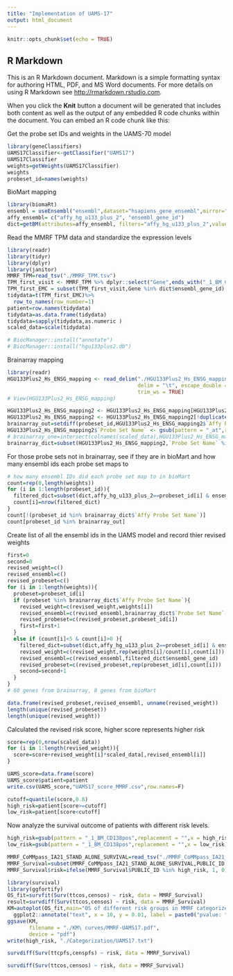 ```yaml
---
title: "Implementation of UAMS-17"
output: html_document
---
```


```r
knitr::opts_chunk$set(echo = TRUE)
```

## R Markdown

This is an R Markdown document. Markdown is a simple formatting syntax for authoring HTML, PDF, and MS Word documents. For more details on using R Markdown see <http://rmarkdown.rstudio.com>.

When you click the **Knit** button a document will be generated that includes both content as well as the output of any embedded R code chunks within the document. You can embed an R code chunk like this:

Get the probe set IDs and weights in the UAMS-70 model
```r
library(geneClassifiers)
UAMS17Classifier<-getClassifier("UAMS17")
UAMS17Classifier
weights=getWeights(UAMS17Classifier)
weights
probeset_id=names(weights)
```
BioMart mapping
```r
library(biomaRt) 
ensembl = useEnsembl("ensembl",dataset="hsapiens_gene_ensembl",mirror="www") 
affy_ensembl= c("affy_hg_u133_plus_2", "ensembl_gene_id")
dict=getBM(attributes=affy_ensembl, filters="affy_hg_u133_plus_2",values = probeset_id, mart = ensembl)
```

Read the MMRF TPM data and standardize the expression levels
```r
library(readr)
library(tidyr)
library(dplyr)
library(janitor)
MMRF_TPM=read_tsv("./MMRF_TPM.tsv")
TPM_first_visit <- MMRF_TPM %>% dplyr::select("Gene",ends_with("_1_BM_CD138pos"))
TPM_first_EMC = subset(TPM_first_visit,Gene %in% dict$ensembl_gene_id)
tidydata=t(TPM_first_EMC)%>%
  row_to_names(row_number=1)
patient=row.names(tidydata)
tidydata=as.data.frame(tidydata)
tidydata=sapply(tidydata,as.numeric )
scaled_data=scale(tidydata)
```

```r
# BiocManager::install("annotate")
# BiocManager::install("hgu133plus2.db")
```


Brainarray mapping
```r
library(readr)
HGU133Plus2_Hs_ENSG_mapping <- read_delim("./HGU133Plus2_Hs_ENSG_mapping.txt", 
                                          delim = "\t", escape_double = FALSE, 
                                          trim_ws = TRUE)
# View(HGU133Plus2_Hs_ENSG_mapping)

HGU133Plus2_Hs_ENSG_mapping2 <- HGU133Plus2_Hs_ENSG_mapping[HGU133Plus2_Hs_ENSG_mapping$`Affy Probe Set Name` %in% probeset_id,c(1,7)]
HGU133Plus2_Hs_ENSG_mapping2 <- HGU133Plus2_Hs_ENSG_mapping2[!duplicated(HGU133Plus2_Hs_ENSG_mapping2),]
brainarray_out=setdiff(probeset_id,HGU133Plus2_Hs_ENSG_mapping2$`Affy Probe Set Name`) # not in brainarray, try bioMart
HGU133Plus2_Hs_ENSG_mapping2$`Probe Set Name` <- gsub(pattern = "_at",replacement = "",x = HGU133Plus2_Hs_ENSG_mapping2$`Probe Set Name`)
# brainarray_one=intersect(colnames(scaled_data),HGU133Plus2_Hs_ENSG_mapping2$`Probe Set Name`) 
brainarray_dict=subset(HGU133Plus2_Hs_ENSG_mapping2,`Probe Set Name` %in% colnames(scaled_data))# in TPM and have one ensembl to one probe set in brainarray
```

For those probe sets not in brainarray, see if they are in bioMart and how many ensembl ids each probe set maps to
```r
# how many ensembl IDs did each probe set map to in bioMart
count=rep(0,length(weights))
for (i in 1:length(probeset_id)){
  filtered_dict=subset(dict,affy_hg_u133_plus_2==probeset_id[i] & ensembl_gene_id %in% colnames(scaled_data))
  count[i]=nrow(filtered_dict)
}
count[!(probeset_id %in% brainarray_dict$`Affy Probe Set Name`)]
count[probeset_id %in% brainarray_out]
```

Create list of all the ensembl ids in the UAMS model and record thier revised weights
```r
first=0
second=0
revised_weight=c()
revised_ensembl=c()
revised_probeset=c()
for (i in 1:length(weights)){
  probeset=probeset_id[i]
  if (probeset %in% brainarray_dict$`Affy Probe Set Name`){
    revised_weight=c(revised_weight,weights[i])
    revised_ensembl=c(revised_ensembl,brainarray_dict$`Probe Set Name`[brainarray_dict$`Affy Probe Set Name`==probeset])
    revised_probeset=c(revised_probeset,probeset_id[i])
    first=first+1
  }
  else if (count[i]<5 & count[i]>0 ){
    filtered_dict=subset(dict,affy_hg_u133_plus_2==probeset_id[i] & ensembl_gene_id %in% colnames(scaled_data))
    revised_weight=c(revised_weight,rep(weights[i]/count[i],count[i])) # take the average of multiple ensembl genes mapping to the same probe set
    revised_ensembl=c(revised_ensembl,filtered_dict$ensembl_gene_id)
    revised_probeset=c(revised_probeset,rep(probeset_id[i],count[i]))
    second=second+1
  }
}
# 60 genes from brainarray, 8 genes from bioMart
```

```r
data.frame(revised_probeset,revised_ensembl, unname(revised_weight))
length(unique(revised_probeset))
length(unique(revised_weight))
```
Calculated the revised risk score, higher score represents higher risk
```r
score=rep(0,nrow(scaled_data))
for (i in 1:length(revised_weight)){
  score=score+revised_weight[i]*scaled_data[,revised_ensembl[i]]
}

```

```r
UAMS_score=data.frame(score)
UAMS_score$patient=patient
write.csv(UAMS_score,"UAMS17_score_MMRF.csv",row.names=F)
```

```r
cutoff=quantile(score,0.8)
high_risk=patient[score>=cutoff]
low_risk=patient[score<cutoff]
```


Now analyze the survival outcome of patients with different risk levels.
```r
high_risk=gsub(pattern = "_1_BM_CD138pos",replacement = "",x = high_risk)
low_risk=gsub(pattern = "_1_BM_CD138pos",replacement = "",x = low_risk)
```

```r
MMRF_CoMMpass_IA21_STAND_ALONE_SURVIVAL=read_tsv("./MMRF_CoMMpass_IA21_STAND_ALONE_SURVIVAL.tsv")
MMRF_Survival=subset(MMRF_CoMMpass_IA21_STAND_ALONE_SURVIVAL,PUBLIC_ID %in% high_risk | PUBLIC_ID %in% low_risk)
MMRF_Survival$risk=ifelse(MMRF_Survival$PUBLIC_ID %in% high_risk, 1, 0) #risk=1 represents high risk
```

```r
library(survival)
library(ggfortify)
OS_fit=survfit(Surv(ttcos,censos) ~ risk, data = MMRF_Survival)
result=survdiff(Surv(ttcos,censos) ~ risk, data = MMRF_Survival)
KM=autoplot(OS_fit,main="OS of different risk groups in MMRF categorized by UAMS17",ylim = c(0, 1.0))+
  ggplot2::annotate("text", x = 10, y = 0.01, label = paste0("pvalue: ", sprintf("%.2e", result$pvalue)) , size = 3, hjust = 0)
ggsave(KM, 
       filename = "./KM\ curves/MMRF-UAMS17.pdf",
       device = "pdf")
write(high_risk, "./Categorization/UAMS17.txt")
```
```r
survdiff(Surv(ttcpfs,censpfs) ~ risk, data = MMRF_Survival)
```
```r
survdiff(Surv(ttcos,censos) ~ risk, data = MMRF_Survival)
```

